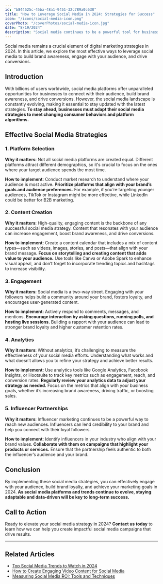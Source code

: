 ```yaml
---
id: "b844525c-45ba-48a1-9451-32c789a0c630"
title: "How to Leverage Social Media in 2024: Strategies for Success"
icon: "/icons/social-media-icon.png"
coverPhoto: "/coverPhotos/social-media-icon.jpg"
date: "8/19/2024"
description: "Social media continues to be a powerful tool for businesses in 2024. This article covers the latest strategies for leveraging social media platforms to build brand awareness, engage with your audience, and drive conversions. Learn how to create effective social media campaigns, choose the right platforms, and measure your success."
---
```

Social media remains a crucial element of digital marketing strategies in 2024. In this article, we explore the most effective ways to leverage social media to build brand awareness, engage with your audience, and drive conversions.

## Introduction

With billions of users worldwide, social media platforms offer unparalleled opportunities for businesses to connect with their audience, build brand awareness, and drive conversions. However, the social media landscape is constantly evolving, making it essential to stay updated with the latest strategies. **To stay ahead, businesses must adapt their social media strategies to meet changing consumer behaviors and platform algorithms.**

## Effective Social Media Strategies

### 1. **Platform Selection**

**Why it matters**: Not all social media platforms are created equal. Different platforms attract different demographics, so it's crucial to focus on the ones where your target audience spends the most time.

**How to implement**: Conduct market research to understand where your audience is most active. **Prioritize platforms that align with your brand’s goals and audience preferences.** For example, if you’re targeting younger audiences, TikTok or Instagram might be more effective, while LinkedIn could be better for B2B marketing.

### 2. **Content Creation**

**Why it matters**: High-quality, engaging content is the backbone of any successful social media strategy. Content that resonates with your audience can increase engagement, boost brand awareness, and drive conversions.

**How to implement**: Create a content calendar that includes a mix of content types—such as videos, images, stories, and posts—that align with your brand message. **Focus on storytelling and creating content that adds value to your audience.** Use tools like Canva or Adobe Spark to enhance visual appeal, and don’t forget to incorporate trending topics and hashtags to increase visibility.

### 3. **Engagement**

**Why it matters**: Social media is a two-way street. Engaging with your followers helps build a community around your brand, fosters loyalty, and encourages user-generated content.

**How to implement**: Actively respond to comments, messages, and mentions. **Encourage interaction by asking questions, running polls, and hosting live sessions.** Building a rapport with your audience can lead to stronger brand loyalty and higher customer retention rates.

### 4. **Analytics**

**Why it matters**: Without analytics, it’s challenging to measure the effectiveness of your social media efforts. Understanding what works and what doesn’t allows you to refine your strategy and achieve better results.

**How to implement**: Use analytics tools like Google Analytics, Facebook Insights, or Hootsuite to track key metrics such as engagement, reach, and conversion rates. **Regularly review your analytics data to adjust your strategy as needed.** Focus on the metrics that align with your business goals, whether it’s increasing brand awareness, driving traffic, or boosting sales.

### 5. **Influencer Partnerships**

**Why it matters**: Influencer marketing continues to be a powerful way to reach new audiences. Influencers can lend credibility to your brand and help you connect with their loyal followers.

**How to implement**: Identify influencers in your industry who align with your brand values. **Collaborate with them on campaigns that highlight your products or services.** Ensure that the partnership feels authentic to both the influencer’s audience and your brand.

## Conclusion

By implementing these social media strategies, you can effectively engage with your audience, build brand loyalty, and achieve your marketing goals in 2024. **As social media platforms and trends continue to evolve, staying adaptable and data-driven will be key to long-term success.**

## Call to Action

Ready to elevate your social media strategy in 2024? **Contact us today** to learn how we can help you create impactful social media campaigns that drive results.

---

## Related Articles

- [Top Social Media Trends to Watch in 2024](#)
- [How to Create Engaging Video Content for Social Media](#)
- [Measuring Social Media ROI: Tools and Techniques](#)
